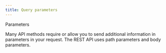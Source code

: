 ```yaml
---
title: Query parameters
---
```


Parameters

Many API methods require or allow you to send additional information in parameters in your request. The REST API uses path parameters and body parameters.
